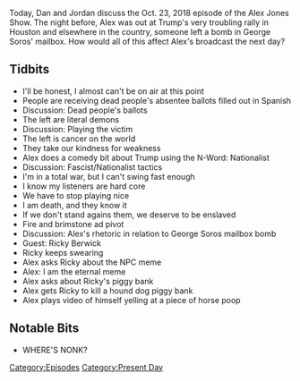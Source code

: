 {{DEFAULTSORT:
    #_EPISODE_0220:October 23, 2018
}}{{Episode
    | title           = October 23, 2018
    | caption         = [https://knowledgefight.libsyn.com/knowledge-fight-october-23-2018 Listen to this episode on Libsyn]
    | episodeNumber   = 220
    | length          = 01:27:02
    | airDate         = October 24, 2018
    | coverageDate    = October 23, 2018
    | episodeType     = [[:Category:Present Day|Present Day]]
    | appearance      = [[George Soros]], [[Ricky Berwick]]
    | oocDrop         = I dreamed all night about Trump
    | previousEpisode = [[219: March 13, 2009]]
    | nextEpisode     = [[221: October 24, 2018]]
}}

{{Stub}}

Today, Dan and Jordan discuss the Oct. 23, 2018 episode of the Alex Jones Show. The night before, Alex was out at Trump's very troubling rally in Houston and elsewhere in the country, someone left a bomb in George Soros' mailbox. How would all of this affect Alex's broadcast the next day?

==Tidbits==

*I'll be honest, I almost can't be on air at this point
*People are receiving dead people's absentee ballots filled out in Spanish
*Discussion: Dead people's ballots
*The left are literal demons
*Discussion: Playing the victim
*The left is cancer on the world
*They take our kindness for weakness
*Alex does a comedy bit about Trump using the N-Word: Nationalist
*Discussion: Fascist/Nationalist tactics
*I'm in a total war, but I can't swing fast enough
*I know my listeners are hard core
*We have to stop playing nice
*I am death, and they know it
*If we don't stand agains them, we deserve to be enslaved
*Fire and brimstone ad pivot
*Discussion: Alex's rhetoric in relation to George Soros mailbox bomb
*Guest: Ricky Berwick
*Ricky keeps swearing
*Alex asks Ricky about the NPC meme
*Alex: I am the eternal meme
*Alex asks about Ricky's piggy bank
*Alex gets Ricky to kill a hound dog piggy bank
*Alex plays video of himself yelling at a piece of horse poop

==Notable Bits==

*WHERE'S NONK?

[[Category:Episodes]]
[[Category:Present Day]]

